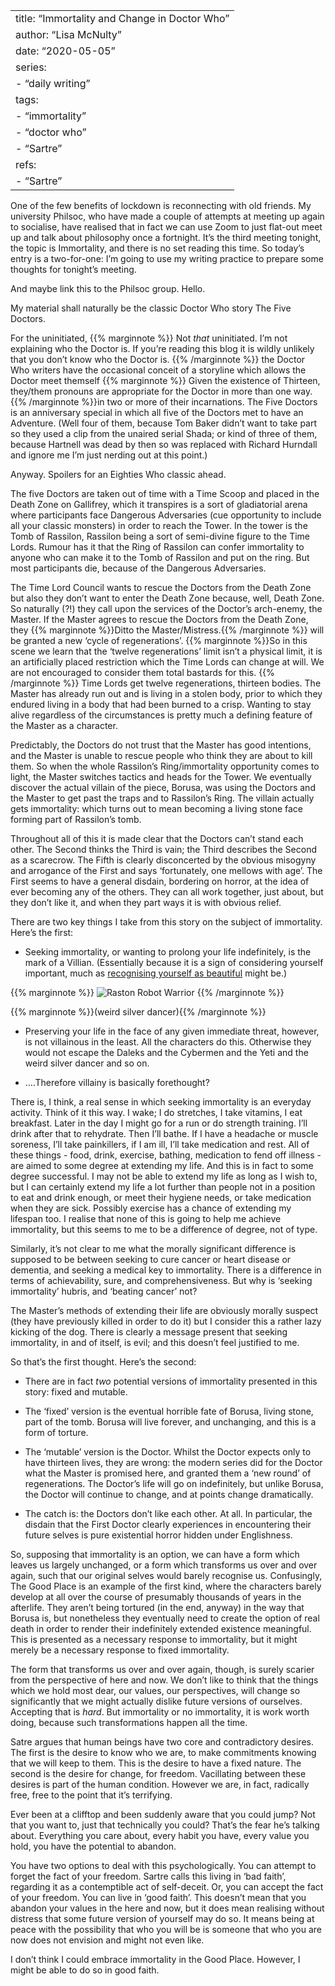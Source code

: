 
---
title: "Immortality and Change in Doctor Who"
author: "Lisa McNulty"
date: "2020-05-05"
series:
    - "daily writing"
tags: 
    - "immortality"
    -  "doctor who"
    -  "Sartre"
refs:
   - "Sartre"
---

One of the few benefits of lockdown is reconnecting with old friends. My university Philsoc, who have made a couple of attempts at meeting up again to socialise, have realised that in fact we can use Zoom to just flat-out meet up and talk about philosophy once a fortnight. It’s the third meeting tonight, the topic is Immortality, and there is no set reading this time. So today’s entry is a two-for-one: I’m going to use my writing practice to prepare some thoughts for tonight’s meeting.

And maybe link this to the Philsoc group. Hello.

My material shall naturally be the classic Doctor Who story The Five Doctors.

For the uninitiated, {{% marginnote %}}  Not *that* uninitiated. I’m not explaining who the Doctor is. If you’re reading this blog it is wildly unlikely that you don’t know who the Doctor is. {{% /marginnote %}} the Doctor Who writers have the occasional conceit of a storyline which allows the Doctor meet themself  {{% marginnote %}} Given the existence of Thirteen, they/them pronouns are appropriate for the Doctor in more than one way.{{% /marginnote %}}in two or more of their incarnations. The Five Doctors is an anniversary special in which all five of the Doctors met to have an Adventure. (Well four of them, because Tom Baker didn’t want to take part so they used a clip from the unaired serial Shada; or kind of three of them, because Hartnell was dead by then so was replaced with Richard Hurndall and ignore me I’m just nerding out at this point.)

Anyway. Spoilers for an Eighties Who classic ahead.

The five Doctors are taken out of time with a Time Scoop and placed in the Death Zone on Gallifrey, which it transpires is a sort of gladiatorial arena where participants face Dangerous Adversaries (cue opportunity to include all your classic monsters) in order to reach the Tower. In the tower is the Tomb of Rassilon, Rassilon being a sort of semi-divine figure to the Time Lords. Rumour has it that the Ring of Rassilon can confer immortality to anyone who can make it to the Tomb of Rassilon and put on the ring. But most participants die, because of the Dangerous Adversaries.

The Time Lord Council wants to rescue the Doctors from the Death Zone but also they don’t want to enter the Death Zone because, well, Death Zone. So naturally (?!) they call upon the services of the Doctor’s arch-enemy, the Master. If the Master agrees to rescue the Doctors from the Death Zone, they {{% marginnote %}}Ditto the Master/Mistress.{{% /marginnote %}} will be granted a new ‘cycle of regenerations’. {{% marginnote %}}So in this scene we learn that the ‘twelve regenerations’ limit isn’t a physical limit, it is an artificially placed restriction which the Time Lords can change at will. We are not encouraged to consider them total bastards for this.
{{% /marginnote %}} Time Lords get twelve regenerations, thirteen bodies. The Master has already run out and is living in a stolen body, prior to which they endured living in a body that had been burned to a crisp. Wanting to stay alive regardless of the circumstances is pretty much a defining feature of the Master as a character.

  

Predictably, the Doctors do not trust that the Master has good intentions, and the Master is unable to rescue people who think they are about to kill them. So when the whole Rassilon’s Ring/immortality opportunity comes to light, the Master switches tactics and heads for the Tower. We eventually discover the actual villain of the piece, Borusa, was using the Doctors and the Master to get past the traps and to Rassilon’s Ring. The villain actually gets immortality: which turns out to mean becoming a living stone face forming part of Rassilon’s tomb.

Throughout all of this it is made clear that the Doctors can’t stand each other. The Second thinks the Third is vain; the Third describes the Second as a scarecrow. The Fifth is clearly disconcerted by the obvious misogyny and arrogance of the First and says ‘fortunately, one mellows with age’. The First seems to have a general disdain, bordering on horror, at the idea of ever becoming any of the others. They can all work together, just about, but they don’t like it, and when they part ways it is with obvious relief.

There are two key things I take from this story on the subject of immortality. Here’s the first:

-   Seeking immortality, or wanting to prolong your life indefinitely, is the mark of a Villian. (Essentially because it is a sign of considering yourself important, much as [recognising yourself as beautiful](/2020/05/01/beauty-and-identity/) might be.)

{{% marginnote %}} ![Raston Robot Warrior](/img/SilverDancer.png) {{% /marginnote %}}

{{% marginnote %}}(weird silver dancer){{% /marginnote %}}
    
-   Preserving your life in the face of any given immediate threat, however, is not villainous in the least. All the characters do this. Otherwise they would not escape the Daleks and the Cybermen and the Yeti and the weird silver dancer and so on.     



-   ....Therefore villainy is basically forethought?
    

There is, I think, a real sense in which seeking immortality is an everyday activity. Think of it this way. I wake; I do stretches, I take vitamins, I eat breakfast. Later in the day I might go for a run or do strength training. I’ll drink after that to rehydrate. Then I’ll bathe. If I have a headache or muscle soreness, I’ll take painkillers, if I am ill, I’ll take medication and rest. All of these things - food, drink, exercise, bathing, medication to fend off illness - are aimed to some degree at extending my life. And this is in fact to some degree successful. I may not be able to extend my life as long as I wish to, but I can certainly extend my life a lot further than people not in a position to eat and drink enough, or meet their hygiene needs, or take medication when they are sick. Possibly exercise has a chance of extending my lifespan too. I realise that none of this is going to help me achieve immortality, but this seems to me to be a difference of degree, not of type.

Similarly, it’s not clear to me what the morally significant difference is supposed to be between seeking to cure cancer or heart disease or dementia, and seeking a medical key to immortality. There is a difference in terms of achievability, sure, and comprehensiveness. But why is ‘seeking immortality’ hubris, and ‘beating cancer’ not?

The Master’s methods of extending their life are obviously morally suspect (they have previously killed in order to do it) but I consider this a rather lazy kicking of the dog. There is clearly a message present that seeking immortality, in and of itself, is evil; and this doesn’t feel justified to me.

So that’s the first thought. Here’s the second:

-   There are in fact *two* potential versions of immortality presented in this story: fixed and mutable.
    
-   The ‘fixed’ version is the eventual horrible fate of Borusa, living stone, part of the tomb. Borusa will live forever, and unchanging, and this is a form of torture.
    
-   The ‘mutable’ version is the Doctor. Whilst the Doctor expects only to have thirteen lives, they are wrong: the modern series did for the Doctor what the Master is promised here, and granted them a ‘new round’ of regenerations. The Doctor’s life will go on indefinitely, but unlike Borusa, the Doctor will continue to change, and at points change dramatically.
    
-   The catch is: the Doctors don’t like each other. At all. In particular, the disdain that the First Doctor clearly experiences in encountering their future selves is pure existential horror hidden under Englishness.
    

So, supposing that immortality is an option, we can have a form which leaves us largely unchanged, or a form which transforms us over and over again, such that our original selves would barely recognise us. Confusingly, The Good Place is an example of the first kind, where the characters barely develop at all over the course of presumably thousands of years in the afterlife. They aren’t being tortured (in the end, anyway) in the way that Borusa is, but nonetheless they eventually need to create the option of real death in order to render their indefinitely extended existence meaningful. This is presented as a necessary response to immortality, but it might merely be a necessary response to fixed immortality.

The form that transforms us over and over again, though, is surely scarier from the perspective of here and now. We don’t like to think that the things which we hold most dear, our values, our perspectives, will change so significantly that we might actually dislike future versions of ourselves. Accepting that is *hard*. But immortality or no immortality, it is work worth doing, because such transformations happen all the time.

Satre argues that human beings have two core and contradictory desires. The first is the desire to know who we are, to make commitments knowing that we will keep to them. This is the desire to have a fixed nature. The second is the desire for change, for freedom. Vacillating between these desires is part of the human condition. However we are, in fact, radically free, free to the point that it’s terrifying.

Ever been at a clifftop and been suddenly aware that you could jump? Not that you want to, just that technically you could? That’s the fear he’s talking about. Everything you care about, every habit you have, every value you hold, you have the potential to abandon.

You have two options to deal with this psychologically. You can attempt to forget the fact of your freedom. Sartre calls this living in ‘bad faith’, regarding it as a contemptible act of self-deceit. Or, you can accept the fact of your freedom. You can live in ‘good faith’. This doesn’t mean that you abandon your values in the here and now, but it does mean realising without distress that some future version of yourself may do so. It means being at peace with the possibility that who you will be is someone that who you are now does not envision and might not even like.

I don’t think I could embrace immortality in the Good Place. However, I might be able to do so in good faith.